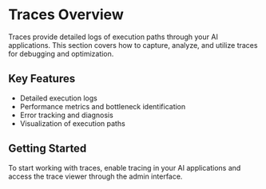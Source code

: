 # Traces Overview

Traces provide detailed logs of execution paths through your AI applications. This section covers how to capture, analyze, and utilize traces for debugging and optimization.

## Key Features

- Detailed execution logs
- Performance metrics and bottleneck identification
- Error tracking and diagnosis
- Visualization of execution paths

## Getting Started

To start working with traces, enable tracing in your AI applications and access the trace viewer through the admin interface.

